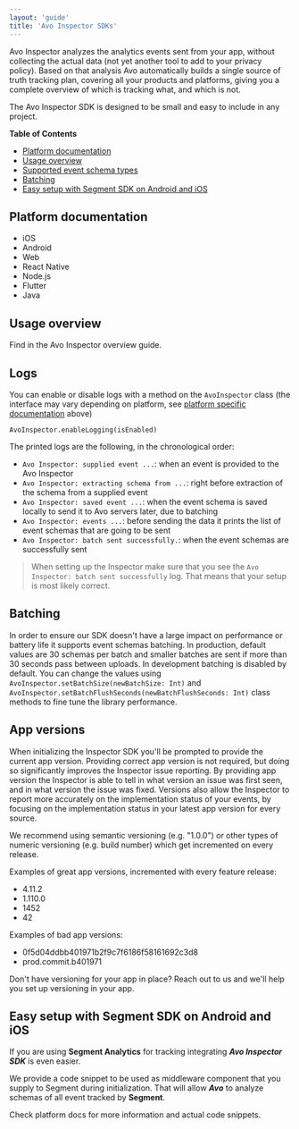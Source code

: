 ```yaml
---
layout: 'guide'
title: 'Avo Inspector SDKs'
---
```



Avo Inspector analyzes the analytics events sent from your app, without collecting the actual data (not yet another tool to add to your privacy policy). Based on that analysis Avo automatically builds a single source of truth tracking plan, covering all your products and platforms, giving you a complete overview of which is tracking what, and which is not.

The Avo Inspector SDK is designed to be small and easy to include in any project.

**Table of Contents**

- <a href="#platform-docs">Platform documentation</a>
- <a href="#standalone-usage">Usage overview</a>
- <a href="#supported-types">Supported event schema types</a>
- <a href="#batching">Batching</a>
- <a href="#segment-middleware">
    Easy setup with Segment SDK on Android and iOS
  </a>

## <a name="platform-docs"></a> Platform documentation

- <Link passHref href="/implementation/inspector/sdk/ios">
    <a>iOS</a>
  </Link>
- <Link passHref href="/implementation/inspector/sdk/android">
    <a>Android</a>
  </Link>
- <Link passHref href="/implementation/inspector/sdk/web">
    <a>Web </a>
  </Link>
- <Link passHref href="/implementation/inspector/sdk/react-native">
    <a>React Native</a>
  </Link>
- <Link passHref href="/implementation/inspector/sdk/node">
    <a>Node.js</a>
  </Link>
- <Link passHref href="/implementation/inspector/sdk/dart">
    <a>Flutter</a>
  </Link>
- <Link passHref href="/implementation/inspector/sdk/java">
    <a>Java</a>
  </Link>

## <a name="standalone-usage"></a> Usage overview

Find in <Link passHref href="/implementation/avo-inspector-overview"><a>the Avo Inspector overview</a></Link> guide.

## <a name="logs"></a> Logs

You can enable or disable logs with a method on the `AvoInspector` class (the interface may vary depending on platform, see <a href="#platform-docs">platform specific documentation</a> above)

`AvoInspector.enableLogging(isEnabled)`

The printed logs are the following, in the chronological order:

- `Avo Inspector: supplied event ...`: when an event is provided to the Avo Inspector
- `Avo Inspector: extracting schema from ...`: right before extraction of the schema from a supplied event
- `Avo Inspector: saved event ...`: when the event schema is saved locally to send it to Avo servers later, due to batching
- `Avo Inspector: events ...`: before sending the data it prints the list of event schemas that are going to be sent 
- `Avo Inspector: batch sent successfully.`: when the event schemas are successfully sent

> When setting up the Inspector make sure that you see the `Avo Inspector: batch sent successfully` log. That means that your setup is most likely correct.

## <a name="batching"></a> Batching

In order to ensure our SDK doesn't have a large impact on performance or battery life it supports event schemas batching. In production, default values are 30 schemas per batch and smaller batches are sent if more than 30 seconds pass between uploads.
In development batching is disabled by default.
You can change the values using `AvoInspector.setBatchSize(newBatchSize: Int)` and `AvoInspector.setBatchFlushSeconds(newBatchFlushSeconds: Int)` class methods to fine tune the library performance.

## <a name="versions"></a> App versions

When initializing the Inspector SDK you'll be prompted to provide the current app version. Providing correct app version is not required, but doing so significantly improves the Inspector issue reporting. By providing app version the Inspector is able to tell in what version an issue was first seen, and in what version the issue was fixed. Versions also allow the Inspector to report more accurately on the implementation status of your events, by focusing on the implementation status in your latest app version for every source.

We recommend using semantic versioning (e.g. "1.0.0") or other types of numeric versioning (e.g. build number) which get incremented on every release.

Examples of great app versions, incremented with every feature release:
- 4.11.2 
- 1.110.0
- 1452
- 42

Examples of bad app versions:
- 0f5d04ddbb401971b2f9c7f6186f58161692c3d8
- prod.commit.b401971

Don't have versioning for your app in place? Reach out to us and we'll help you set up versioning in your app.


## <a name="segment-middlewares"></a> Easy setup with Segment SDK on Android and iOS

If you are using **Segment Analytics** for tracking integrating **_Avo Inspector SDK_** is even easier.

We provide a code snippet to be used as middleware component that you supply to Segment during initialization. That will allow **_Avo_** to analyze schemas of all event tracked by **Segment**.

Check platform docs for more information and actual code snippets.
